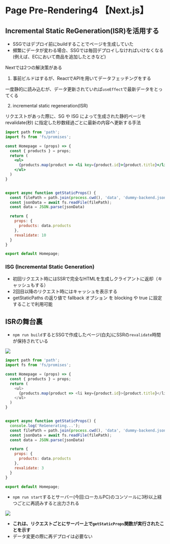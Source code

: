 # Page Pre-Rendering4 【Next.js】


## Incremental Static ReGeneration(ISR)を活用する

- SSGではデプロイ前にbuildすることでページを生成していた
- 頻繁にデータが変わる場合、SSGでは毎回デプロイしなければいけなくなる(例えば、ECにおいて商品を追加したときなど)

Nextでは2つの解決策がある
1. 事前ビルドはするが、ReactでAPIを用いてデータフェッチングをする

一度静的に読み込むが、データ更新されていれば`useEffect`で最新データをとってくる

2. incremental static regeneration(ISR)

リクエストがあった際に、SG や ISG によって生成された静的ページを revalidate(秒) に指定した秒数経過ごとに最新の内容へ更新する手法

```jsx filename="pages/index.js"
import path from 'path';
import fs from 'fs/promises';

const Homepage = (props) => {
  const { products } = props;
  return (
    <ul>
      {products.map(product => <li key={product.id}>{product.title}</li>)}
    </ul>
  )
}


export async function getStaticProps() {
  const filePath = path.join(process.cwd(), 'data', 'dummy-backend.json');
  const jsonData = await fs.readFile(filePath);
  const data = JSON.parse(jsonData)

  return {
    props: {
      products: data.products
    },
    revalidate: 10
  }
}

export default Homepage;
```

### ISG (Incremental Static Generation)

- 初回リクエスト時にはSSRで完全なHTMLを生成しクライアントに返却（キャッシュもする）
- 2回目以降のリクエスト時にはキャッシュを表示する
- getStaticPaths の返り値で fallback オプション を blocking や true に設定することで利用可能


## ISRの舞台裏
- `npm run build`するとSSGで作成したページ(白丸)にSSRの`revalidate`時間が保持されている

![](../../img/2023-09/runbuild.png)

```js filename="page/index.js"
import path from 'path';
import fs from 'fs/promises';

const Homepage = (props) => {
  const { products } = props;
  return (
    <ul>
      {products.map(product => <li key={product.id}>{product.title}</li>)}
    </ul>
  )
}


export async function getStaticProps() {
  console.log('ReGenerating...');
  const filePath = path.join(process.cwd(), 'data', 'dummy-backend.json');
  const jsonData = await fs.readFile(filePath);
  const data = JSON.parse(jsonData)

  return {
    props: {
      products: data.products
    },
    revalidate: 3
  }
}

export default Homepage;
```

- `npm run start`するとサーバー(今回:ローカルPC)のコンソールに3秒以上経つごとに再読みすると出力される

![](../../img/2023-09/console.png)

- **これは、リクエストごとにサーバー上で`getStaticProps`関数が実行されたことを示す**
- データ変更の際に再デプロイは必要ない